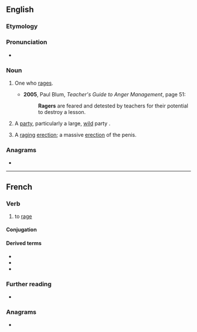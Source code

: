 {{also|Rager}}
==English==

===Etymology===
{{suffix|rage|er|lang=en}}

===Pronunciation===
* {{a|US}} {{IPA|/ˈɹeɪdʒɚ/|lang=en}}

===Noun===
{{en-noun}}

# {{lb|en|uncommon}} One who [[rage]]s.
#* '''2005''', Paul Blum, ''Teacher's Guide to Anger Management'', page 51:
#*: '''Ragers''' are feared and detested by teachers for their potential to destroy a lesson.
# {{lb|en|slang}} A [[party]], particularly a large, [[wild]] party {{gloss|social event}}.
# {{lb|en|slang}} A [[raging]] [[erection]]; a massive [[erection]] of the penis.

===Anagrams===
* {{anagrams|en|a=aegrr|Grear|gerra}}

----

==French==

===Verb===
{{fr-verb}}

# to [[rage]]

====Conjugation====
{{fr-conj-auto}}

====Derived terms====
* {{l|fr|enragé}}
* {{l|fr|rage}}
* {{l|fr|rageur}}

===Further reading===
* {{R:TLFi}}

===Anagrams===
* {{l|fr|garer}}